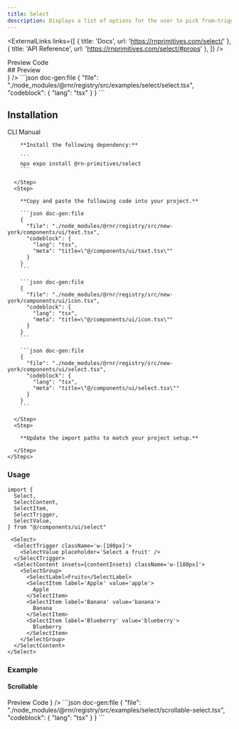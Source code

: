 ```yaml
---
title: Select
description: Displays a list of options for the user to pick from—triggered by a button.
---
```



<ExternalLinks
  links={[
    { title: 'Docs', url: 'https://rnprimitives.com/select/' },
    { title: 'API Reference', url: 'https://rnprimitives.com/select/#props' },
  ]}
/>

<div className="h-5"/>

<Tabs defaultValue="preview">
  <TabsList>
    <TabsTrigger value="preview">Preview</TabsTrigger>
    <TabsTrigger value="code">Code</TabsTrigger>
  </TabsList>
  <TabsContent value="preview">
    <div id="preview" className='*:hidden scroll-m-20' aria-hidden>
      ## Preview
    </div>
    <PreviewCard preview={<SelectPreview />} />
  </TabsContent>
  <TabsContent value="code">
    ```json doc-gen:file
    {
      "file": "./node_modules/@rnr/registry/src/examples/select/select.tsx",
      "codeblock": {
        "lang": "tsx"
      }
    }
    ```
  </TabsContent>
</Tabs>


## Installation

<Tabs defaultValue="cli">
  <TabsList>
    <TabsTrigger id="cli" value="cli">CLI</TabsTrigger>
    <TabsTrigger id="manual" value="manual">Manual</TabsTrigger>
  </TabsList>
  <TabsContent value="cli">
     <CommandTabs args={["add", "select"]}/>
  </TabsContent>
  <TabsContent value="manual">
    <Steps> 
      <Step>
 
        **Install the following dependency:**

        ```
        npx expo install @rn-primitives/select
        ```

      </Step>
      <Step>
 
        **Copy and paste the following code into your project.**

        ```json doc-gen:file
        {
          "file": "./node_modules/@rnr/registry/src/new-york/components/ui/text.tsx",
          "codeblock": {
            "lang": "tsx",
            "meta": "title=\"@/components/ui/text.tsx\""
          }
        }
        ```

        ```json doc-gen:file
        {
          "file": "./node_modules/@rnr/registry/src/new-york/components/ui/icon.tsx",
          "codeblock": {
            "lang": "tsx",
            "meta": "title=\"@/components/ui/icon.tsx\""
          }
        }
        ```

        ```json doc-gen:file
        {
          "file": "./node_modules/@rnr/registry/src/new-york/components/ui/select.tsx",
          "codeblock": {
            "lang": "tsx",
            "meta": "title=\"@/components/ui/select.tsx\""
          }
        }
        ```

      </Step>
      <Step>

        **Update the import paths to match your project setup.**

      </Step>
    </Steps>

  </TabsContent>
</Tabs>

### Usage

<PortalInfoAlert />

```tsx
import {
  Select,
  SelectContent,
  SelectItem,
  SelectTrigger,
  SelectValue,
} from "@/components/ui/select"

```

```tsx
 <Select>
  <SelectTrigger className='w-[180px]'>
    <SelectValue placeholder='Select a fruit' />
  </SelectTrigger>
  <SelectContent insets={contentInsets} className='w-[180px]'>
    <SelectGroup>
      <SelectLabel>Fruits</SelectLabel>
      <SelectItem label='Apple' value='apple'>
        Apple
      </SelectItem>
      <SelectItem label='Banana' value='banana'>
        Banana
      </SelectItem>
      <SelectItem label='Blueberry' value='blueberry'>
        Blueberry
      </SelectItem>
    </SelectGroup>
  </SelectContent>
</Select>
```

### Example

#### Scrollable

<Tabs defaultValue="preview">
  <TabsList>
    <TabsTrigger value="preview">Preview</TabsTrigger>
    <TabsTrigger value="code">Code</TabsTrigger>
  </TabsList>
  <TabsContent value="preview">
    <PreviewCard preview={<ScrollableSelectPreview />} />
  </TabsContent>
  <TabsContent value="code">
    ```json doc-gen:file
    {
      "file": "./node_modules/@rnr/registry/src/examples/select/scrollable-select.tsx",
      "codeblock": {
        "lang": "tsx"
      }
    }
    ```
  </TabsContent>
</Tabs>
